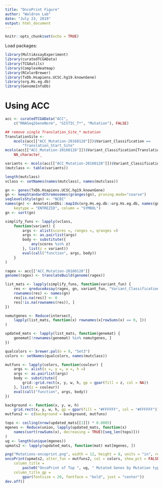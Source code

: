 ```yaml
---
title: "OncoPrint Figure"
author: "Waldron Lab"
date: "July 23, 2019"
output: html_document
---
```


```r
knitr::opts_chunk$set(echo = TRUE)
```
Load packages:

```r
library(MultiAssayExperiment)
library(curatedTCGAData)
library(TCGAutils)
library(ComplexHeatmap)
library(RColorBrewer)
library(TxDb.Hsapiens.UCSC.hg19.knownGene)
library(org.Hs.eg.db)
library(GenomeInfoDb)
```

# Using ACC

```r
acc <- curatedTCGAData("ACC",
    c("RNASeq2GeneNorm", "GISTIC_T*", "Mutation"), FALSE)
```

```r
## remove single Translation_Site_* mutation
TranslationSite <-
    mcols(acc[["ACC_Mutation-20160128"]])$Variant_Classification ==
        "Translation_Start_Site"
mcols(acc[["ACC_Mutation-20160128"]])$Variant_Classification[TranslationSite] <-
    NA_character_

variants <- mcols(acc[["ACC_Mutation-20160128"]])$Variant_Classification
(mutclass <- table(variants))

length(mutclass)
vclass <- setNames(names(mutclass), names(mutclass))
```

```r
gn <- genes(TxDb.Hsapiens.UCSC.hg19.knownGene)
gn <- keepStandardChromosomes(granges(gn), pruning.mode="coarse")
seqlevelsStyle(gn) <- "NCBI"
names(gn) <- AnnotationDbi::mapIds(org.Hs.eg.db::org.Hs.eg.db, names(gn),
    keytype = "ENTREZID", column = "SYMBOL")
gn <- sort(gn)

simplify_funs <- lapply(vclass,
    function(variant) {
        args <- alist(scores =, ranges =, qranges =)
        args <- as.pairlist(args)
        body <- substitute({
            any(scores %in% z)
        }, list(z = variant))
        eval(call("function", args, body))
    }
)

ragex <- acc[["ACC_Mutation-20160128"]]
genome(ragex) <- translateBuild(genome(ragex))

list_mats <- lapply(simplify_funs, function(variant_fun) {
    res <- qreduceAssay(ragex, gn, variant_fun, "Variant_Classification")
    rownames(res) <- names(gn)
    res[is.na(res)] <- 0
    res[!is.na(rownames(res)), ]
})

nomutgenes <- Reduce(intersect,
    lapply(list_mats, function(x) rownames(x[rowSums(x) == 0, ]))
)

updated_mats <- lapply(list_mats, function(genemat) {
    genemat[!rownames(genemat) %in% nomutgenes, ]
})
```

```r
qualcolors <- brewer.pal(n = 9, "Set3")
colors <- setNames(qualcolors, names(mutclass))
```

```r
mutfuns <- lapply(colors, function(couleur) {
    args <- alist(x =, y =, w =, h =)
    args <- as.pairlist(args)
    body <- substitute({
        grid::grid.rect(x, y, w, h, gp = gpar(fill = z, col = NA))
    }, list(z = couleur))
    eval(call("function", args, body))
})

background <- function(x, y, w, h)
    grid.rect(x, y, w, h, gp = gpar(fill = "#FFFFFF", col = "#FFFFFF"))
mutfuns2 <- c(background = background, mutfuns)
```

```r
tops <- ceiling(nrow(updated_mats[[1]]) * 0.0005)
mgenes <- Reduce(union, lapply(updated_mats, function(x)
    names(sort(rowSums(x), decreasing = TRUE)[seq_len(tops)]))
)
ug <- length(unique(mgenes))
upmats2 <- lapply(updated_mats, function(mat) mat[mgenes, ])
```

```r
png("Mutations-oncoprint.png", width = 12, height = 8, units = "in", res = 300)
oncoPrint(upmats2, alter_fun = mutfuns2, col = colors, show_pct = FALSE,
    column_title =
        paste0("OncoPrint of Top ", ug, " Mutated Genes by Mutation type"),
    column_title_gp =
        gpar(fontsize = 20, fontface = "bold", just = "center"))
dev.off()
```


